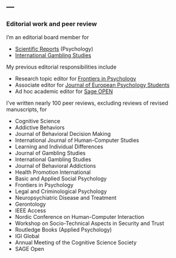 ---
---

<link rel="stylesheet" href="styles.css" type="text/css">


### Editorial work and peer review

I'm an editorial board member for 

- <a href="https://www.nature.com/srep/" target="_blank">Scientific Reports</a href> (Psychology)
- <a href="https://www.tandfonline.com/journals/rigs20" target="_blank">International Gambling Studies</a href>

My previous editorial responsibilities include

- Research topic editor for <a href="https://www.frontiersin.org/research-topics/9288/high-performance-cognition-information-processing-in-complex-skills-expert-performance-and-flow" target="_blank">Frontiers in Psychology</a href>
- Associate editor for <a href="https://jeps.efpsa.org/" target="_blank">Journal of European Psychology Students</a href>
- Ad hoc academic editor for <a href="https://journals.sagepub.com/home/sgo" target="_blank">Sage OPEN</a href>


I've written nearly 100 peer reviews, excluding reviews of revised manuscripts, for

- Cognitive Science
- Addictive Behaviors
- Journal of Behavioral Decision Making
- International Journal of Human-Computer Studies
- Learning and Individual Differences
- Journal of Gambling Studies
- International Gambling Studies
- Journal of Behavioral Addictions
- Health Promotion International
- Basic and Applied Social Psychology
- Frontiers in Psychology
- Legal and Criminological Psychology
- Neuropsychiatric Disease and Treatment
- Gerontology
- IEEE Access
- Nordic Conference on Human-Computer Interaction
- Workshop on Socio-Technical Aspects in Security and Trust
- Routledge Books (Applied Psychology)
- IGI Global
- Annual Meeting of the Cognitive Science Society
- SAGE Open